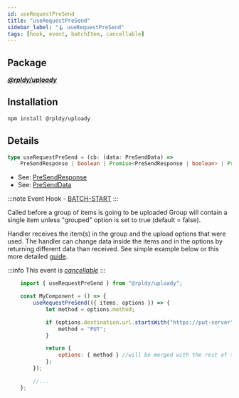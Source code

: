 ```yaml
---
id: useRequestPreSend
title: "useRequestPreSend"
sidebar_label: "🪝 useRequestPreSend"
tags: [hook, event, batchItem, cancellable]
---
```


## Package

**_[@rpldy/uploady](../../packages/rpldy-uploady)_**

## Installation

```bash npm2yarn
npm install @rpldy/uploady
```

## Details

```typescript
type useRequestPreSend = (cb: (data: PreSendData) =>
    PreSendResponse | boolean | Promise<PreSendResponse | boolean> | Promise<boolean>) => void;
```

- See: [PreSendResponse](../types#presendresponse)
- See: [PreSendData](../types#presenddata)

:::note
Event Hook - [BATCH-START](../events#batchStart)
:::

Called before a group of items is going to be uploaded
Group will contain a single item unless "grouped" option is set to true (default = false).

Handler receives the item(s) in the group and the upload options that were used.
The handler can change data inside the items and in the options by returning different data than received.
See simple example below or this more detailed [guide](../../guides/DynamicParameters.md).

:::info
This event is _[cancellable](../events#cancellable-events)_
:::

```javascript
    import { useRequestPreSend } from "@rpldy/uploady";

    const MyComponent = () => {
        useRequestPreSend(({ items, options }) => {
            let method = options.method;

            if (options.destination.url.startsWith("https://put-server")) {
                method = "PUT";
            }

            return {
                options: { method } //will be merged with the rest of the options
            };
        });

        //...
    };
```
